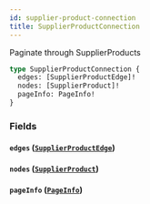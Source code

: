 ```yaml
---
id: supplier-product-connection
title: SupplierProductConnection
---
```



Paginate through SupplierProducts


```graphql
type SupplierProductConnection {
  edges: [SupplierProductEdge]!
  nodes: [SupplierProduct]!
  pageInfo: PageInfo!
}
```


### Fields

#### `edges` ([`SupplierProductEdge`](/developers/supplier-apis/supply-api/graphql/reference/objects/supplier-product-edge))




#### `nodes` ([`SupplierProduct`](/developers/supplier-apis/supply-api/graphql/reference/objects/supplier-product))




#### `pageInfo` ([`PageInfo`](/developers/supplier-apis/supply-api/graphql/reference/objects/page-info))






